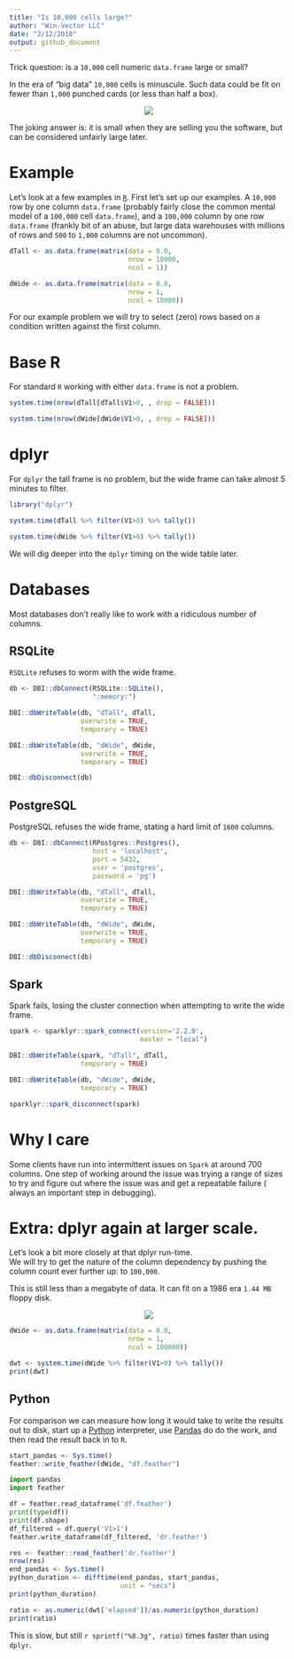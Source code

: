 ```yaml
---
title: "Is 10,000 cells large?"
author: "Win-Vector LLC"
date: "2/12/2018"
output: github_document
---
```



Trick question: is a `10,000` cell numeric `data.frame`
large or small? 

In the era of "big data" `10,000` cells is minuscule.  Such data could be fit on
fewer than `1,000` punched cards (or less than half a box).

<center>
<img src="punch-card.png">
</center>


The joking answer is: it is small when they are selling you the software,
but can be considered unfairly large later.

# Example

Let's look at a few examples in [`R`](https://cran.r-project.org). First let's
set up our examples.  A `10,000` row by one column `data.frame` (probably
fairly close the common mental model of a `100,000` cell `data.frame`),
and a `100,000` column by one row `data.frame` (frankly bit of an abuse,
but large data warehouses with millions of rows and `500` to `1,000` columns
are not uncommon).

```r
dTall <- as.data.frame(matrix(data = 0.0, 
                              nrow = 10000, 
                              ncol = 1))

dWide <- as.data.frame(matrix(data = 0.0, 
                              nrow = 1,
                              ncol = 10000))
```

For our example problem we will
try to select (zero) rows based on a condition written against the
first column.

# Base R

For standard `R` working with either 
`data.frame` is not a problem.  

```r
system.time(nrow(dTall[dTall$V1>0, , drop = FALSE]))

system.time(nrow(dWide[dWide$V1>0, , drop = FALSE]))
```

# dplyr

For `dplyr` the tall frame is no problem, but the wide frame
can take almost 5 minutes to filter.

```r
library("dplyr")

system.time(dTall %>% filter(V1>0) %>% tally())

system.time(dWide %>% filter(V1>0) %>% tally())
```

We will dig deeper into the  `dplyr` timing on the wide table later.

# Databases

Most databases don't really like to work with a ridiculous number of columns.

## RSQLite

`RSQLite` refuses to worm with the wide frame.

```r
db <- DBI::dbConnect(RSQLite::SQLite(), 
                     ":memory:")
```

```r
DBI::dbWriteTable(db, "dTall", dTall,
                  overwrite = TRUE,
                  temporary = TRUE)

DBI::dbWriteTable(db, "dWide", dWide,
                  overwrite = TRUE,
                  temporary = TRUE)
```

```r
DBI::dbDisconnect(db)
```

## PostgreSQL

PostgreSQL refuses the wide frame, stating a hard limit of
`1600` columns.

```r
db <- DBI::dbConnect(RPostgres::Postgres(),
                     host = 'localhost',
                     port = 5432,
                     user = 'postgres',
                     password = 'pg')
```

```r
DBI::dbWriteTable(db, "dTall", dTall,
                  overwrite = TRUE,
                  temporary = TRUE)

DBI::dbWriteTable(db, "dWide", dWide,
                  overwrite = TRUE,
                  temporary = TRUE)
```

```r
DBI::dbDisconnect(db)
```


## Spark

Spark fails, losing the cluster connection when attempting to write
the wide frame.

```r
spark <- sparklyr::spark_connect(version='2.2.0', 
                                 master = "local")
```

```r
DBI::dbWriteTable(spark, "dTall", dTall,
                  temporary = TRUE)

DBI::dbWriteTable(db, "dWide", dWide,
                  temporary = TRUE)
```

```r
sparklyr::spark_disconnect(spark)
```

# Why I care

Some clients have run into intermittent issues on `Spark` at around 700 columns.
One step of working around the issue was trying a range of sizes
to try and figure out where the issue was and get a repeatable failure (
always an important step in debugging).

# Extra: dplyr again at larger scale.

Let's look a bit more closely at that dplyr run-time.  
We will try to get the nature of the column dependency by
pushing the column count ever further up: to `100,000`.

This is still less than a megabyte of data.  It can fit on a 1986 era `1.44 MB` floppy disk.

<center>
<img src="Floppy_disk_300_dpi.jpg">
</center>


```r
dWide <- as.data.frame(matrix(data = 0.0, 
                              nrow = 1,
                              ncol = 100000))

dwt <- system.time(dWide %>% filter(V1>0) %>% tally())
print(dwt)
```

## Python

For comparison we can measure how long it would take to write the results out to disk,
start up a [Python](https://www.python.org) interpreter,
use [Pandas](https://pandas.pydata.org) do do the work, 
and then read the result back in to `R`.

```r
start_pandas <- Sys.time()
feather::write_feather(dWide, "df.feather")
```


```python
import pandas
import feather

df = feather.read_dataframe('df.feather')
print(type(df))
print(df.shape)
df_filtered = df.query('V1>1')
feather.write_dataframe(df_filtered, 'dr.feather')
```

```r
res <- feather::read_feather('dr.feather')
nrow(res)
end_pandas <- Sys.time()
python_duration <- difftime(end_pandas, start_pandas, 
                            unit = "secs")
print(python_duration)

ratio <- as.numeric(dwt['elapsed'])/as.numeric(python_duration)
print(ratio)
```

This is slow, but still `r sprintf("%8.3g", ratio)` times faster than using `dplyr`.



